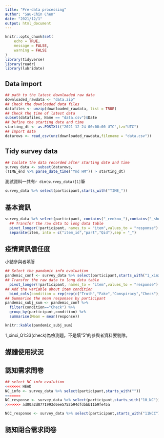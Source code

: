 ```yaml
---
title: "Pre-data processing"
author: "Sau-Chin Chen"
date: "2021/12/1"
output: html_document
---
```


```r
knitr::opts_chunk$set(
	echo = TRUE,
	message = FALSE,
	warning = FALSE
)
library(tidyverse)
library(readr)
library(lubridate)
```

## Data import

```r
## path to the latest downloaded raw data
downloaded_rawdata <- "data.zip"
## Check the downloaded data files
datafiles <- unzip(downloaded_rawdata, list = TRUE)
## Check the time of latest data 
subset(datafiles, Name == "data.csv")$Date
## Define the starting date and time
starting_dt <- as.POSIXlt("2021-12-24-00:00:00 UTC",tz="UTC")
## Import data
datarows <- read_csv(unz(downloaded_rawdata,filename = "data.csv"))
```

## Tidy survey data

```r
## Isolate the data recorded after starting date and time
survey_data <- subset(datarows,
(TIME_end %>% parse_date_time("Ymd HM")) > starting_dt) 

```

測試資料一共有`r dim(survey_data)[1]`筆

```r
survey_data %>% select(participant,starts_with("TIME_"))
```


## 基本資訊

```r
survey_data %>% select(participant, contains("_renkou_"),contains("_shebei"),contains("guandao"),contains("yimioao")) %>%
  ## Transfer the raw data to long data table
  pivot_longer(!participant, names_to = "item",values_to = "response") %>%
  separate(item, into = c("item_id","part","Qid"),sep = "_")
```



## 疫情資訊信任度

小結參與者填答

```r
## Select the pandemic info evaluation
pandemic_conf <- survey_data %>% select(participant,starts_with("1_xinxi")) %>%
## Transfer the raw data to long data table
  pivot_longer(!participant, names_to = "item",values_to = "response") %>% 
## Add the variable about item condition
  bind_cols(condition = rep(rep(c("Truth","Fake","Conspiracy","Check"),c(12,12,8,1)),dim(survey_data)[1]))
## Summarise the mean responses by participant  
pandemic_subj_sum <- pandemic_conf %>%
  filter(condition=="Check") %>%
  group_by(participant,condition) %>%
  summarise(Mean = mean(response))

knitr::kable(pandemic_subj_sum)
```

1_xinxi_Q1:33(check)為檢測題，不是填"5"的參與者資料要剔除。


 

## 媒體使用狀況



## 認知需求問卷



```r
## select NC info evalution
<<<<<<< HEAD
NC_info <- survey_data %>% select(participant,starts_with(""))
=======
NC_response <- survey_data %>% select(participant,starts_with("10_NC"))
>>>>>>> ad00a2d8771993d6ee5752b94dfdbbb11b9fe45a

NCC_response <- survey_data %>% select(participant,starts_with("11NCC"))

```


 




## 認知閉合需求問卷



